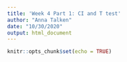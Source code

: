 ```yaml
---
title: 'Week 4 Part 1: CI and T test'
author: "Anna Talken"
date: "10/30/2020"
output: html_document
---
```


```r
knitr::opts_chunk$set(echo = TRUE)
```


